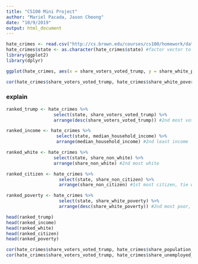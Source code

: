 ```yaml
---
title: "CS100 Mini Project"
author: "Mariel Pacada, Jason Cheong"
date: "10/9/2019"
output: html_document
---
```


```r
hate_crimes <- read.csv("http://cs.brown.edu/courses/cs100/homework/data/miniproject/hate_crimes.csv")
hate_crimes$state <- as.character(hate_crimes$state) #factor vector to char vector
library(ggplot2)
library(dplyr)
```

```r
ggplot(hate_crimes, aes(x = share_voters_voted_trump, y = share_white_poverty)) + geom_point() + labs(title = "Percent of Trump Voters vs. Percent of White People Living in Poverty", x = "% Trump Voters", y = "% White Poverty")

cor(hate_crimes$share_voters_voted_trump, hate_crimes$share_white_poverty)
```
### explain

```r
ranked_trump <- hate_crimes %>%
                  select(state, share_voters_voted_trump) %>%
                  arrange(desc(share_voters_voted_trump)) #2nd most voter share

ranked_income <- hate_crimes %>%
                   select(state, median_household_income) %>% 
                   arrange(median_household_income) #2nd least income

ranked_white <- hate_crimes %>%
                  select(state, share_non_white) %>% 
                  arrange(share_non_white) #2nd most white

ranked_citizen <- hate_crimes %>%
                    select(state, share_non_citizen) %>%
                    arrange(share_non_citizen) #1st most citizen, tie with mt and vt

ranked_poverty <- hate_crimes %>%
                    select(state, share_white_poverty) %>%
                    arrange(desc(share_white_poverty)) #2nd most poor, tie with ms

head(ranked_trump)
head(ranked_income)
head(ranked_white)
head(ranked_citizen)
head(ranked_poverty)
```

```r
cor(hate_crimes$share_voters_voted_trump, hate_crimes$share_population_with_high_school_degree)
cor(hate_crimes$share_voters_voted_trump, hate_crimes$share_unemployed_seasonal)
```
